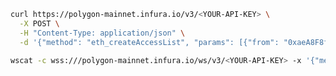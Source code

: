 
<Tabs>
  <TabItem value="curl">

```bash
curl https://polygon-mainnet.infura.io/v3/<YOUR-API-KEY> \
  -X POST \
  -H "Content-Type: application/json" \
  -d '{"method": "eth_createAccessList", "params": [{"from": "0xaeA8F8f781326bfE6A7683C2BD48Dd6AA4d3Ba63", "data": "0x608060806080608155"}, "pending"], "id": 1, "jsonrpc": "2.0"}'
```

  </TabItem>
  <TabItem value="WSS">

```bash
wscat -c wss:///polygon-mainnet.infura.io/ws/v3/<YOUR-API-KEY> -x '{"method": "eth_createAccessList", "params": [{"from": "0xaeA8F8f781326bfE6A7683C2BD48Dd6AA4d3Ba63", "data": "0x608060806080608155"}, "pending"], "id": 1, "jsonrpc": "2.0"}'
```

  </TabItem>
</Tabs>
